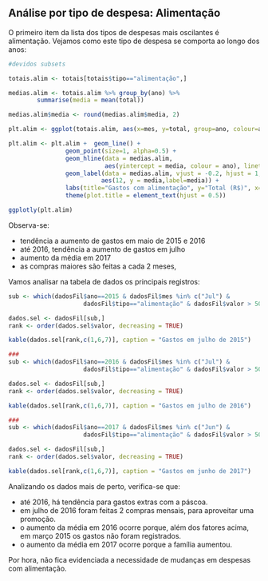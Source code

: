 
## Análise por tipo de despesa: Alimentação

O primeiro item da lista dos tipos de despesas mais oscilantes é alimentação. Vejamos como este tipo de despesa se comporta ao longo dos anos:


```r
#devidos subsets

totais.alim <- totais[totais$tipo=="alimentação",]

medias.alim <- totais.alim %>% group_by(ano) %>%
        summarise(media = mean(total))

medias.alim$media <- round(medias.alim$media, 2)

plt.alim <- ggplot(totais.alim, aes(x=mes, y=total, group=ano, colour=ano))

plt.alim <- plt.alim +  geom_line() + 
                geom_point(size=1, alpha=0.5) +
                geom_hline(data = medias.alim, 
                           aes(yintercept = media, colour = ano), linetype=2) +
                geom_label(data = medias.alim, vjust = -0.2, hjust = 1,
                          aes(12, y = media,label=media)) +
                labs(title="Gastos com alimentação", y="Total (R$)", x="Mês") +
                theme(plot.title = element_text(hjust = 0.5)) 

ggplotly(plt.alim)

```

Observa-se:

- tendência a aumento de gastos em maio de 2015 e 2016
- até 2016, tendência a aumento de gastos em julho
- aumento da média em 2017
- as compras maiores são feitas a cada 2 meses, 


Vamos analisar na tabela de dados os principais registros:

```r
sub <- which(dadosFil$ano==2015 & dadosFil$mes %in% c("Jul") & 
                     dadosFil$tipo=="alimentação" & dadosFil$valor > 50) 

dados.sel <- dadosFil[sub,]
rank <- order(dados.sel$valor, decreasing = TRUE)

kable(dados.sel[rank,c(1,6,7)], caption = "Gastos em julho de 2015")

###
sub <- which(dadosFil$ano==2016 & dadosFil$mes %in% c("Jul") & 
                     dadosFil$tipo=="alimentação" & dadosFil$valor > 50) 

dados.sel <- dadosFil[sub,]
rank <- order(dados.sel$valor, decreasing = TRUE)

kable(dados.sel[rank,c(1,6,7)], caption = "Gastos em julho de 2016")

###
sub <- which(dadosFil$ano==2017 & dadosFil$mes %in% c("Jun") & 
                     dadosFil$tipo=="alimentação" & dadosFil$valor > 50) 

dados.sel <- dadosFil[sub,]
rank <- order(dados.sel$valor, decreasing = TRUE)

kable(dados.sel[rank,c(1,6,7)], caption = "Gastos em junho de 2017")
```


Analizando os dados mais de perto, verifica-se que:

- até 2016, há tendência para gastos extras com a páscoa.
- em julho de 2016 foram feitas 2 compras mensais, para aproveitar uma promoção.
- o aumento da média em 2016 ocorre porque, além dos fatores acima, em março 2015 os gastos não foram registrados.
- o aumento da média em 2017 ocorre porque a família aumentou.

Por hora, não fica evidenciada a necessidade de mudanças em despesas com alimentação.


